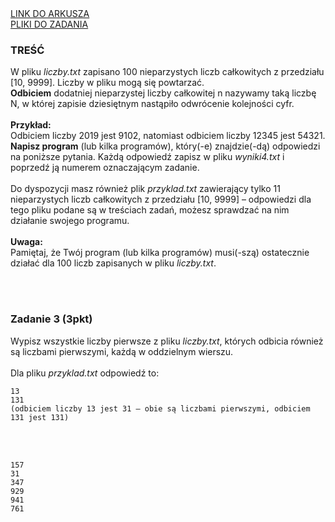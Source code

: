 
<div className="box_link"><a className="link  link_materials" target="_blank" href="https://arkusze.pl/maturalne/informatyka-2022-czerwiec-matura-rozszerzona-2.pdf">LINK DO ARKUSZA</a>
<br/>
<a className="link  link_materials" href="https://arkusze.pl/maturalne/informatyka-2022-czerwiec-matura-rozszerzona-zalaczniki.zip"> PLIKI DO ZADANIA</a>

<br/>
</div>

### TREŚĆ
W pliku <i>liczby.txt</i> zapisano 100 nieparzystych liczb całkowitych z przedziału [10, 9999].
Liczby w pliku mogą się powtarzać.<br/>
<b>Odbiciem</b> dodatniej nieparzystej liczby całkowitej n nazywamy taką liczbę N, w której zapisie
dziesiętnym nastąpiło odwrócenie kolejności cyfr.<br/><br/>
<b>Przykład:<br/></b>
Odbiciem liczby 2019 jest 9102, natomiast odbiciem liczby 12345 jest 54321.<br/>
<b>Napisz program</b> (lub kilka programów), który(-e) znajdzie(-dą) odpowiedzi na poniższe
pytania. Każdą odpowiedź zapisz w pliku <i>wyniki4.txt</i> i poprzedź ją numerem
oznaczającym zadanie.<br/><br/>
Do dyspozycji masz również plik <i>przyklad.txt</i> zawierający tylko 11 nieparzystych liczb
całkowitych z przedziału [10, 9999] – odpowiedzi dla tego pliku podane są w treściach
zadań, możesz sprawdzać na nim działanie swojego programu.<br/><br/>
<b>Uwaga:<br/></b> Pamiętaj, że Twój program (lub kilka programów) musi(-szą) ostatecznie działać dla
100 liczb zapisanych w pliku <i>liczby.txt</i>.

<br/><br/>

### Zadanie 3 (3pkt)
Wypisz wszystkie liczby pierwsze z pliku <i>liczby.txt</i>, których odbicia również są liczbami
pierwszymi, każdą w oddzielnym wierszu.<br/><br/>
Dla pliku <i>przyklad.txt</i> odpowiedź to:

```text
13
131
(odbiciem liczby 13 jest 31 – obie są liczbami pierwszymi, odbiciem 131 jest 131)
```


<br/><br/>
<Dropdown title="ODPOWIEDŹ">

```text
157
31
347
929
941
761
```
</Dropdown>

<Dropdown title="PRZYKŁADOWE ROZWIĄZANIE CAŁEGO ZADANIA">

</Dropdown>



